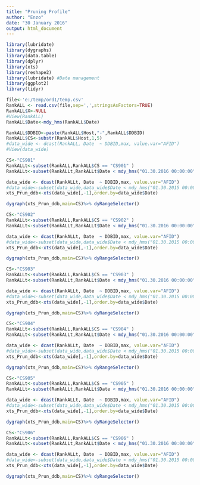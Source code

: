 ```yaml
---
title: "Pruning Profile"
author: "Enzo"
date: "30 January 2016"
output: html_document
---
```



```r
library(lubridate)
library(dygraphs)
library(data.table)
library(dplyr)
library(xts)
library(reshape2)
library(lubridate) #Date management
library(ggplot2)
library(tidyr)

file<-'e:/temp/ord1/temp.csv'
RankALL <- read.csv(file,sep=',',stringsAsFactors=TRUE)
RankALL$X<-NULL
#View(RankALL)
RankALL$Date<-mdy_hms(RankALL$Date)

RankALL$DDBID<-paste(RankALL$Host,"-",RankALL$DDBID)
RankALL$CS<-substr(RankALL$Host,1,5)
#data_wide <- dcast(RankALL, Date  ~ DDBID,max, value.var="AFID")
#View(data_wide)
```


```r
CS<-"CS901"
RankALLt<-subset(RankALL,RankALL$CS == "CS901" )
RankALLt<-subset(RankALLt,RankALLt$Date < mdy_hms("01.30.2016 00:00:00"))

data_wide <- dcast(RankALLt, Date  ~ DDBID,max, value.var="AFID")
#data_wide<-subset(data_wide,data_wide$Date < mdy_hms("01.30.2015 00:00:00"))
xts_Prun_ddb<-xts(data_wide[,-1],order.by=data_wide$Date)

dygraph(xts_Prun_ddb,main=CS)%>% dyRangeSelector()
```



```r
CS<-"CS902"
RankALLt<-subset(RankALL,RankALL$CS == "CS902" )
RankALLt<-subset(RankALLt,RankALLt$Date < mdy_hms("01.30.2016 00:00:00"))

data_wide <- dcast(RankALLt, Date  ~ DDBID,max, value.var="AFID")
#data_wide<-subset(data_wide,data_wide$Date < mdy_hms("01.30.2015 00:00:00"))
xts_Prun_ddb<-xts(data_wide[,-1],order.by=data_wide$Date)

dygraph(xts_Prun_ddb,main=CS)%>% dyRangeSelector()
```


```r
CS<-"CS903"
RankALLt<-subset(RankALL,RankALL$CS == "CS903" )
RankALLt<-subset(RankALLt,RankALLt$Date < mdy_hms("01.30.2016 00:00:00"))

data_wide <- dcast(RankALLt, Date  ~ DDBID,max, value.var="AFID")
#data_wide<-subset(data_wide,data_wide$Date < mdy_hms("01.30.2015 00:00:00"))
xts_Prun_ddb<-xts(data_wide[,-1],order.by=data_wide$Date)

dygraph(xts_Prun_ddb,main=CS)%>% dyRangeSelector()
```


```r
CS<-"CS904"
RankALLt<-subset(RankALL,RankALL$CS == "CS904" )
RankALLt<-subset(RankALLt,RankALLt$Date < mdy_hms("01.30.2016 00:00:00"))

data_wide <- dcast(RankALLt, Date  ~ DDBID,max, value.var="AFID")
#data_wide<-subset(data_wide,data_wide$Date < mdy_hms("01.30.2015 00:00:00"))
xts_Prun_ddb<-xts(data_wide[,-1],order.by=data_wide$Date)

dygraph(xts_Prun_ddb,main=CS)%>% dyRangeSelector()
```


```r
CS<-"CS905"
RankALLt<-subset(RankALL,RankALL$CS == "CS905" )
RankALLt<-subset(RankALLt,RankALLt$Date < mdy_hms("01.30.2016 00:00:00"))

data_wide <- dcast(RankALLt, Date  ~ DDBID,max, value.var="AFID")
#data_wide<-subset(data_wide,data_wide$Date < mdy_hms("01.30.2015 00:00:00"))
xts_Prun_ddb<-xts(data_wide[,-1],order.by=data_wide$Date)

dygraph(xts_Prun_ddb,main=CS)%>% dyRangeSelector()
```


```r
CS<-"CS906"
RankALLt<-subset(RankALL,RankALL$CS == "CS906" )
RankALLt<-subset(RankALLt,RankALLt$Date < mdy_hms("01.30.2016 00:00:00"))

data_wide <- dcast(RankALLt, Date  ~ DDBID,max, value.var="AFID")
#data_wide<-subset(data_wide,data_wide$Date < mdy_hms("01.30.2015 00:00:00"))
xts_Prun_ddb<-xts(data_wide[,-1],order.by=data_wide$Date)

dygraph(xts_Prun_ddb,main=CS)%>% dyRangeSelector()
```

